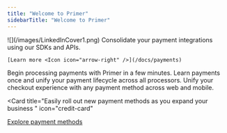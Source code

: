 ```yaml
---
title: "Welcome to Primer"
sidebarTitle: "Welcome to Primer"
---
```


<Frame as="div">
  ![](/images/LinkedInCover1.png)
</Frame>



<CardGroup>
  <Card title="Get started with Primer" img="https://primer.io/docs/static/payments-303447f083002c9f99808a5349680c11.png" href="docs/home">
    Consolidate your payment integrations using our SDKs and APIs.

    [Learn more <Icon icon="arrow-right" />](/docs/payments)
  </Card>
</CardGroup>

<CardGroup cols={4}>
  <Card title="Countless processors & payment methods" icon="credit-card" href="#" />

  <Card title="Unified 3D Secure across all processors" icon="microchip" href="#" />

  <Card title="Centralized vault" icon="lock" href="#" />

  <Card title="PCI-1 & GDPR compliant" icon="shield-check" href="#" />
</CardGroup>

<CardGroup cols={3}>
  <Card title="Process payments" img="https://primer.io/docs/static/process-payments-964916c81703fe9386ed0877fce77061.png" href="/docs/payments/process-payments">
    Begin processing payments with Primer in a few minutes.
  </Card>

  <Card title="Primer concepts" img="https://primer.io/docs/static/how-payments-work-24f16a9f9afa749b33d6f7c4392a44b8.png" href="/docs/payments/primer-concepts">
    Learn payments once and unify your payment lifecycle across all processors.
  </Card>

  <Card title="Universal Checkout" img="https://primer.io/docs/static/universal-checkout-7ac66a8f535994022633e2d297a2a333.png" href="/docs/payments/universal-checkout/overview">
    Unify your checkout experience with any payment method across web and mobile.
  </Card>
</CardGroup>

<Card
  title="Easily roll out new payment methods as you expand your business
"
  icon="credit-card"
>
  [Explore payment methods <Icon icon="arrow-right" />](/docs/payment-methods)
</Card>

###
